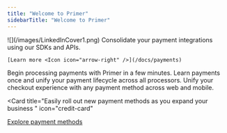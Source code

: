 ```yaml
---
title: "Welcome to Primer"
sidebarTitle: "Welcome to Primer"
---
```


<Frame as="div">
  ![](/images/LinkedInCover1.png)
</Frame>



<CardGroup>
  <Card title="Get started with Primer" img="https://primer.io/docs/static/payments-303447f083002c9f99808a5349680c11.png" href="docs/home">
    Consolidate your payment integrations using our SDKs and APIs.

    [Learn more <Icon icon="arrow-right" />](/docs/payments)
  </Card>
</CardGroup>

<CardGroup cols={4}>
  <Card title="Countless processors & payment methods" icon="credit-card" href="#" />

  <Card title="Unified 3D Secure across all processors" icon="microchip" href="#" />

  <Card title="Centralized vault" icon="lock" href="#" />

  <Card title="PCI-1 & GDPR compliant" icon="shield-check" href="#" />
</CardGroup>

<CardGroup cols={3}>
  <Card title="Process payments" img="https://primer.io/docs/static/process-payments-964916c81703fe9386ed0877fce77061.png" href="/docs/payments/process-payments">
    Begin processing payments with Primer in a few minutes.
  </Card>

  <Card title="Primer concepts" img="https://primer.io/docs/static/how-payments-work-24f16a9f9afa749b33d6f7c4392a44b8.png" href="/docs/payments/primer-concepts">
    Learn payments once and unify your payment lifecycle across all processors.
  </Card>

  <Card title="Universal Checkout" img="https://primer.io/docs/static/universal-checkout-7ac66a8f535994022633e2d297a2a333.png" href="/docs/payments/universal-checkout/overview">
    Unify your checkout experience with any payment method across web and mobile.
  </Card>
</CardGroup>

<Card
  title="Easily roll out new payment methods as you expand your business
"
  icon="credit-card"
>
  [Explore payment methods <Icon icon="arrow-right" />](/docs/payment-methods)
</Card>

###
